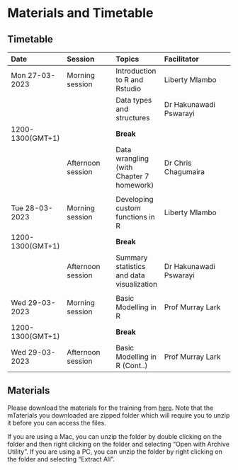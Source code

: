 # Materials and Timetable {.unnumbered}

## Timetable {.unnumbered}
|Date|Session|Topics|Facilitator|
|:---|:------|:-----|:----------|
|Mon 27-03-2023|Morning session|Introduction to R and Rstudio|Liberty Mlambo|
|||Data types and structures|Dr Hakunawadi Pswarayi|
|1200-1300(GMT+1)||**Break**||
||Afternoon session|Data wrangling (with Chapter 7 homework)|Dr Chris Chagumaira|
|||||
|Tue 28-03-2023|Morning session|Developing custom functions in R|Liberty Mlambo|
|1200-1300(GMT+1)||**Break**||
||Afternoon session| Summary statistics and data visualization|Dr Hakunawadi Pswarayi|
|||||
|Wed 29-03-2023|Morning session|Basic Modelling in R|Prof Murray Lark|
|1200-1300(GMT+1)||**Break**||
|Wed 29-03-2023|Afternoon session|Basic Modelling in R (Cont..)|Prof Murray Lark|

## Materials {.unnumbered}

Please download the materials for the training from [here](https://dzvoti.github.io/mapsR/mapsR-Training.zip). Note that the mTaterials you downloaded are zipped folder which will require you to unzip it before you can access the files.

If you are using a Mac, you can unzip the folder by double clicking on the folder and then right clicking on the folder and selecting "Open with Archive Utility". If you are using a PC, you can unzip the folder by right clicking on the folder and selecting "Extract All".



